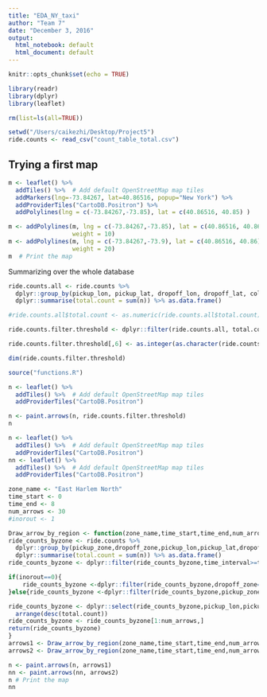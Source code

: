 ```yaml
---
title: "EDA_NY_taxi"
author: "Team 7"
date: "December 3, 2016"
output:
  html_notebook: default
  html_document: default
---
```


```r
knitr::opts_chunk$set(echo = TRUE)

library(readr)
library(dplyr)
library(leaflet)

rm(list=ls(all=TRUE))

```


```r
setwd("/Users/caikezhi/Desktop/Project5")
ride.counts <- read_csv("count_table_total.csv")

```

## Trying a first map
```r
m <- leaflet() %>%
  addTiles() %>%  # Add default OpenStreetMap map tiles
  addMarkers(lng=-73.84267, lat=40.86516, popup="New York") %>%
  addProviderTiles("CartoDB.Positron") %>%
  addPolylines(lng = c(-73.84267,-73.85), lat = c(40.86516, 40.85) )

m <- addPolylines(m, lng = c(-73.84267,-73.85), lat = c(40.86516, 40.86),
                  weight = 10)
m <- addPolylines(m, lng = c(-73.84267,-73.9), lat = c(40.86516, 40.86),
                  weight = 20)
m  # Print the map
```

Summarizing over the whole database
```r

ride.counts.all <- ride.counts %>% 
  dplyr::group_by(pickup_lon, pickup_lat, dropoff_lon, dropoff_lat, color) %>%
  dplyr::summarise(total.count = sum(n)) %>% as.data.frame()

#ride.counts.all$total.count <- as.numeric(ride.counts.all$total.count)

ride.counts.filter.threshold <- dplyr::filter(ride.counts.all, total.count >= 30000)

ride.counts.filter.threshold[,6] <- as.integer(as.character(ride.counts.filter.threshold[,6]))

dim(ride.counts.filter.threshold)
```


```r
source("functions.R")
```


```r
n <- leaflet() %>%
  addTiles() %>%  # Add default OpenStreetMap map tiles
  addProviderTiles("CartoDB.Positron")

n <- paint.arrows(n, ride.counts.filter.threshold)
n
```

```r
n <- leaflet() %>%
  addTiles() %>%  # Add default OpenStreetMap map tiles
  addProviderTiles("CartoDB.Positron")
nn <- leaflet() %>%
  addTiles() %>%  # Add default OpenStreetMap map tiles
  addProviderTiles("CartoDB.Positron")

zone_name <- "East Harlem North"
time_start <- 0
time_end <- 8
num_arrows <- 30
#inorout <- 1

Draw_arrow_by_region <- function(zone_name,time_start,time_end,num_arrows,inorout){
ride_counts_byzone <- ride.counts %>%
  dplyr::group_by(pickup_zone,dropoff_zone,pickup_lon,pickup_lat,dropoff_lon,dropoff_lat,color,time_interval)%>%
  dplyr::summarise(total.count = sum(n)) %>% as.data.frame()
ride_counts_byzone <- dplyr::filter(ride_counts_byzone,time_interval>=time_start&time_interval<=time_end)

if(inorout==0){
    ride_counts_byzone <-dplyr::filter(ride_counts_byzone,dropoff_zone==zone_name)
}else{ride_counts_byzone <-dplyr::filter(ride_counts_byzone,pickup_zone==zone_name)}

ride_counts_byzone <- dplyr::select(ride_counts_byzone,pickup_lon,pickup_lat,dropoff_lon,dropoff_lat,color,total.count) %>%
  arrange(desc(total.count))
ride_counts_byzone <- ride_counts_byzone[1:num_arrows,]
return(ride_counts_byzone)
}
arrows1 <- Draw_arrow_by_region(zone_name,time_start,time_end,num_arrows,0)
arrows2 <- Draw_arrow_by_region(zone_name,time_start,time_end,num_arrows,1)

n <- paint.arrows(n, arrows1)
nn <- paint.arrows(nn, arrows2)
n # Print the map
nn
```

